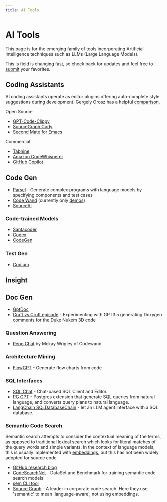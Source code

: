 ```yaml
---
title: AI Tools
---
```

# AI Tools

This page is for the emerging family of tools incorporating Artificial Intelligence techniques such as LLMs (Large Language Models).

This is field is changing fast, so check back for updates and feel free to [submit](https://github.com/craftvscruft/mender.ai/issues/1) your favorites.

## Coding Assistants

AI coding assistants operate as editor plugins offering auto-complete style suggestions during development. Gergely Orosz has a helpful [comparison](https://twitter.com/GergelyOrosz/status/1648705964659417090).

Open Source

* [GPT-Code-Clippy](https://github.com/CodedotAl/gpt-code-clippy)
* [SourceGraph Cody](https://docs.sourcegraph.com/cody)
* [Second Mate for Emacs](https://github.com/samrawal/emacs-secondmate)

Commercial

* [Tabnine](https://www.tabnine.com/)
* [Amazon CodeWhisperer](https://aws.amazon.com/codewhisperer/)
* [GitHub Copilot](https://github.com/features/copilot)

## Code Gen
* [Parsel](https://github.com/ezelikman/parsel) - Generate complex programs with language models by specifying components and test cases
* [Code Wand](https://t.co/bGAVrOYhgn) (currently only [demos](https://twitter.com/CodewandAI/status/1642956482806435841))
* [SourceAI](https://sourceai.dev)

### Code-trained Models

* [Santacoder](https://huggingface.co/bigcode/santacoder)
* [Codex](https://openai.com/blog/openai-codex)
* [CodeGen](https://github.com/salesforce/CodeGen)

### Test Gen

* [Codium](https://www.codium.ai/blog/writing-tests-for-legacy-code/)


## Insight

## Doc Gen
* [GptDoc](https://github.com/matiasvlevi/gptdoc)
* [Craft vs Cruft episode](https://youtu.be/DJ2-Xfd95YM) - Experimenting with GPT3.5 generating Doxygen comments for the Duke Nukem 3D code

### Question Answering
* [Repo Chat](https://github.com/mckaywrigley/repo-chat) by Mckay Wrigley of Codewand

### Architecture Mining
* [FlowGPT](https://github.com/nilooy/flowgpt) - Generate flow charts from code


### SQL Interfaces
* [SQL Chat](https://github.com/sqlchat/sqlchat) - Chat-based SQL Client and Editor.
* [PG GPT](https://github.com/prabin-acharya/pg_gpt) - Postgres extension that generate SQL queries from natural language, and converts query plans to natural language.
* [LangChain SQLDatabaseChain](https://python.langchain.com/en/latest/modules/chains/examples/sqlite.html) - let an LLM agent interface with a SQL database.    

### Semantic Code Search

Semantic search attempts to consider the contextual meaning of the terms, as opposed to traditional lexical search which looks for literal matches of the query words and simple variants. In the context of language models, this is usually implemented with [embeddings](https://www.sbert.net/examples/applications/semantic-search/README.html), but this has not been widely adopted for source code.

* [GitHub research blog](https://github.blog/2018-09-18-towards-natural-language-semantic-code-search)
* [CodeSearchNet](https://github.blog/2019-09-26-introducing-the-codesearchnet-challenge) - DataSet and Benchmark for training semantic code search models
* [sem CLI tool](https://github.com/sturdy-dev/semantic-code-search)
* [Source Graph](https://about.sourcegraph.com/blog/getting-started-with-sourcegraph) - A leader in corporate code search. Here they use 'semantic' to mean 'language-aware', not using embeddings.